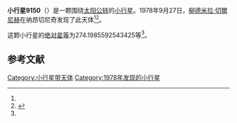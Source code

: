 {{Infobox planet
| bgcolour = #FFFFC0
| name = 9150 Zavolokin
| symbol = 
| image = 
| caption = 
| discovery = yes
| discovery_ref = 
| discoverer = [[柳德米拉·切爾尼赫|柳德米拉·切爾尼赫]]
| discovery_site = [[纳昂切尼奇|纳昂切尼奇]] 
| discovered = 1978年9月27日
| designations = yes
| mp_name = 
| named_after = 
| alt_names = 1978 SE1/ 1982 SR
| mp_category = [[主带小行星|主带小行星]]
| orbit_ref = <ref name="a">[http://ssd.jpl.nasa.gov/sbdb.cgi?sstr=9150 9150 Zavolokin] {{Wayback|url=http://ssd.jpl.nasa.gov/sbdb.cgi?sstr=9150 |date=20201124034556 }}，小行星數據庫瀏覽器（JPL Small-Body Database Browser）－[[美国国家航空航天局|美国国家航空航天局]]喷气推进实验室</ref>
| epoch = 2456400.5 (2013年4月18日更新)
| aphelion = {{convert|3.020163903122639|AU|km|3|abbr=on|lk=out}}
| perihelion = {{convert|2.030892370792416|AU|km|3|abbr=on}}
| semimajor = {{convert|2.525528136957528|AU|km|3|abbr=on}}
| eccentricity = 0.195854387
| period = 1465.975607 [[日|日]]<br />4.01[[儒略年|儒略年]]
| avg_speed = 
| inclination = 7.510244825581171
| asc_node = 83.73849060950968
| mean_anomaly = 
| arg_peri = 274.1985592543425
| satellites = 
| physical_characteristics = yes
| dimensions = 
| mass = 
| density = 
| surface_grav = 
| escape_velocity = 
| sidereal_day = 
| axial_tilt = 
| pole_ecliptic_lat = 
| pole_ecliptic_lon = 
| albedo = 
| temperatures= 
| temp_name1 = 
| mean_temp_1 = 
| max_temp_1 = 
| temp_name2 = 
| max_temp_2 = 
| spectral_type = 
| abs_magnitude = 274.1985592543425
}}

'''小行星9150'''（{{lang-en|9150 Zavolokin}}）是一颗围绕[[太阳|太阳]][[公转|公转]]的[[小行星|小行星]]。1978年9月27日，[[柳德米拉·切爾尼赫|柳德米拉·切爾尼赫]]在纳昂切尼奇发现了此天体<ref name="a" /><ref>{{cite news|title=小行星列表|url=http://cfa-www.harvard.edu/iau/lists/NumberedMPs.txt|accessdate=2013-07-08|newspaper=哈佛大学|archive-date=2008-05-17|archive-url=https://web.archive.org/web/20080517010638/http://cfa-www.harvard.edu/iau/lists/NumberedMPs.txt|dead-url=no}}</ref>。

这颗小行星的[[绝对星等|绝对星等]]为274.1985592543425等<ref name="a" />。

==参考文献==
{{reflist}}
{{Minor Planet Number|[[小行星9149|小行星9149]]|[[小行星9151|小行星9151]]}}

{{小天体}}

[[Category:小行星带天体|Category:小行星带天体]]
[[Category:1978年发现的小行星|Category:1978年发现的小行星]]

{{asteroid-stub}}